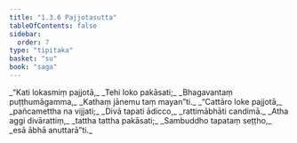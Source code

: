 ```yaml
---
title: "1.3.6 Pajjotasutta"
tableOfContents: false
sidebar:
  order: 7
type: "tipitaka"
basket: "su"
book: "saga"
---
```



<DynamicBreadcrumb />

<Division number="26" book="saga">

<Paragraph number="112" type="verses" book="saga">
_“Kati lokasmiṃ pajjotā,_  
_Tehi loko pakāsati;_  
_Bhagavantaṃ puṭṭhumāgamma,_  
_Kathaṃ jānemu taṃ mayan”ti._  

</Paragraph>

<Paragraph number="113" type="verses" book="saga">
_“Cattāro loke pajjotā,_  
_pañcamettha na vijjati;_  
_Divā tapati ādicco,_  
_rattimābhāti candimā._  

</Paragraph>

<Paragraph number="114" type="verses" book="saga">
_Atha aggi divārattiṃ,_  
_tattha tattha pakāsati;_  
_Sambuddho tapataṃ seṭṭho,_  
_esā ābhā anuttarā”ti._
</Paragraph>
</Division>